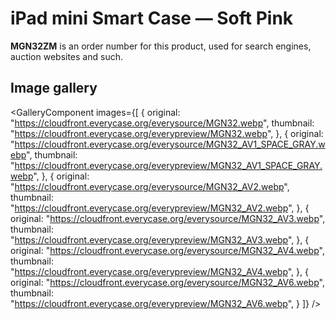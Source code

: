 
# iPad mini Smart Case — Soft Pink

<Callout type='info' emoji='👉🏻'>**MGN32ZM** is an order number for this product, used for search engines, auction websites and such.</Callout>

## Image gallery

<GalleryComponent
    images={[
      {
        original: "https://cloudfront.everycase.org/everysource/MGN32.webp",
        thumbnail: "https://cloudfront.everycase.org/everypreview/MGN32.webp",
      },
      {
        original: "https://cloudfront.everycase.org/everysource/MGN32_AV1_SPACE_GRAY.webp",
        thumbnail: "https://cloudfront.everycase.org/everypreview/MGN32_AV1_SPACE_GRAY.webp",
      },
      {
        original: "https://cloudfront.everycase.org/everysource/MGN32_AV2.webp",
        thumbnail: "https://cloudfront.everycase.org/everypreview/MGN32_AV2.webp",
      },
      {
        original: "https://cloudfront.everycase.org/everysource/MGN32_AV3.webp",
        thumbnail: "https://cloudfront.everycase.org/everypreview/MGN32_AV3.webp",
      },
      {
        original: "https://cloudfront.everycase.org/everysource/MGN32_AV4.webp",
        thumbnail: "https://cloudfront.everycase.org/everypreview/MGN32_AV4.webp",
      },
      {
        original: "https://cloudfront.everycase.org/everysource/MGN32_AV6.webp",
        thumbnail: "https://cloudfront.everycase.org/everypreview/MGN32_AV6.webp",
      }
    ]}
  />
